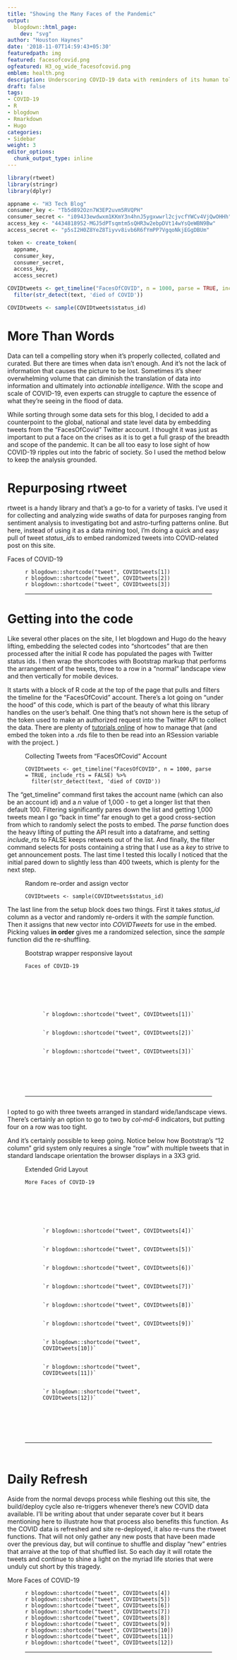 ```yaml
---
title: "Showing the Many Faces of the Pandemic"
output:
  blogdown::html_page:
    dev: "svg"
author: "Houston Haynes"
date: '2018-11-07T14:59:43+05:30'
featuredpath: img
featured: facesofcovid.png
ogfeatured: H3_og_wide_facesofcovid.png
emblem: health.png
description: Underscoring COVID-19 data with reminders of its human toll
draft: false
tags:
- COVID-19
- R
- blogdown
- Rmarkdown
- Hugo
categories: 
- Sidebar
weight: 3
editor_options: 
  chunk_output_type: inline
---
```

```r

library(rtweet)
library(stringr)
library(dplyr)

appname <- "H3 Tech Blog"
consumer_key <- "Tb5d892Ozn7W3EP2uvm5RVQPH"
consumer_secret <- "i094J3ewdwxm1KKmY3n4hnJ5ygxwwrl2cjvcfYWCv4VjQwOHHh"
access_key <- "4434818952-MGJ5dPTsqmtm5sQHR3w2ebpDVt14wYsQeWBN9Bw"
access_secret <- "p5sI2H0Z8YeZ8Tiyvv8ivb6R6fYmPP7VgqoNkjEGgDBUm"

token <- create_token(
  appname, 
  consumer_key, 
  consumer_secret,
  access_key,
  access_secret)

COVIDtweets <- get_timeline("FacesOfCOVID", n = 1000, parse = TRUE, include_rts = FALSE, ) %>%
  filter(str_detect(text, 'died of COVID'))

COVIDtweets <- sample(COVIDtweets$status_id)

```

# More Than Words

Data can tell a compelling story when it's properly collected, collated and curated. But there are times when data isn't enough. And it's not the lack of information that causes the picture to be lost. Sometimes it's sheer overwhelming volume that can diminish the translation of data into information and ultimately into *actionable intelligence*. With the scope and scale of COVID-19, even experts can struggle to capture the essence of what they're seeing in the flood of data. 

While sorting through some data sets for this blog, I decided to add a counterpoint to the global, national and state level data by embedding tweets from the "FacesOfCovid" Twitter account. I thought it was just as important to put a face on the crises as it is to get a full grasp of the breadth and scope of the pandemic. It can be all too easy to lose sight of how COVID-19 ripples out into the fabric of society. So I used the method below to keep the analysis grounded.

# Repurposing rtweet

rtweet is a handy library and that's a go-to for a variety of tasks. I've used it for collecting and analyzing wide swaths of data for purposes ranging from sentiment analysis to investigating bot and astro-turfing patterns online. But here, instead of using it as a data mining tool, I'm doing a quick and easy pull of tweet *status_id*s to embed randomized tweets into COVID-related post on this site. 

<div class="separator">Faces of COVID-19</div>
<figure>
<div class="row">
  <div class="col-md-4">`r blogdown::shortcode("tweet", COVIDtweets[1])`</div>
  <div class="col-md-4">`r blogdown::shortcode("tweet", COVIDtweets[2])`</div>
  <div class="col-md-4">`r blogdown::shortcode("tweet", COVIDtweets[3])`</div>
</div>
<hr>
</figure>

# Getting into the code

Like several other places on the site, I let blogdown and Hugo do the heavy lifting, embedding the selected codes into "shortcodes" that are then processed after the initial R code has populated the pages with Twitter status ids. I then wrap the shortcodes with Bootstrap markup that performs the arrangement of the tweets, three to a row in a "normal" landscape view and then vertically for mobile devices.

It starts with a block of R code at the top of the page that pulls and filters the timeline for the "FacesOfCovid" account. There's a lot going on "under the hood" of this code, which is part of the beauty of what this library handles on the user's behalf. One thing that's not shown here is the setup of the token used to make an authorized request into the Twitter API to collect the data. There are plenty of <a href="https://mran.microsoft.com/snapshot/2017-02-04/web/packages/rtweet/vignettes/auth.html" target ="_blank">tutorials online</a> of how to manage that (and embed the token into a .rds file to then be read into an RSession variable with the project. )

<figure><figcaption class="caption">Collecting Tweets from "FacesOfCovid" Account</figcaption><pre><code class="r">COVIDtweets <- get_timeline("FacesOfCOVID", n = 1000, parse = TRUE, include_rts = FALSE) %>%
  filter(str_detect(text, 'died of COVID'))</code></pre></figure>

The "get_timeline" command first takes the account name (which can also be an account id) and a *n* value of 1,000 - to get a longer list that then default 100. Filtering significantly pares down the list and getting 1,000 tweets mean I go "back in time" far enough to get a good cross-section from which to randomly select the posts to embed. The *parse* function does the heavy lifting of putting the API result into a dataframe, and setting *include_rts* to FALSE keeps retweets out of the list. And finally, the filter command selects for posts containing a string that I use as a *key* to strive to get announcement posts. The last time I tested this locally I noticed that the initial pared down to slightly less than 400 tweets, which is plenty for the next step.

<figure><figcaption class="caption">Random re-order and assign vector</figcaption><pre><code class="r">COVIDtweets <- sample(COVIDtweets$status_id)</code></pre></figure>

The last line from the setup block does two things. First it takes *status_id* column as a vector and randomly re-orders it with the *sample* function. Then it assigns that new vector into *COVIDTweets* for use in the embed. Picking values **in order** gives me a randomized selection, since the *sample* function did the re-shuffling.

<figure><figcaption class="caption">Bootstrap wrapper responsive layout</figcaption><pre><code class="django"><div class="separator">Faces of COVID-19</div>
  <figure>
    <div class="row">
      <div class="col-md-4">&grave;r blogdown::shortcode("tweet", COVIDtweets[1])&grave;</div>
      <div class="col-md-4">&grave;r blogdown::shortcode("tweet", COVIDtweets[2])&grave;</div>
      <div class="col-md-4">&grave;r blogdown::shortcode("tweet", COVIDtweets[3])&grave;</div>
    </div>
  </figure>
<hr></code></pre></figure>

I opted to go with three tweets arranged in standard wide/landscape views. There's certainly an option to go to two by *col-md-6* indicators, but putting four on a row was too tight. 

And it's certainly possible to keep going. Notice below how Bootstrap's "12 column" grid system only requires a single "row" with multiple tweets that in standard landscape orientation the browser displays in a 3X3 grid.

<figure><figcaption class="caption">Extended Grid Layout</figcaption><pre><code class="django"><div class="separator">More Faces of COVID-19</div>
  <figure>
    <div class="row">
      <div class="col-md-4">&grave;r blogdown::shortcode("tweet", COVIDtweets[4])&grave;</div>
      <div class="col-md-4">&grave;r blogdown::shortcode("tweet", COVIDtweets[5])&grave;</div>
      <div class="col-md-4">&grave;r blogdown::shortcode("tweet", COVIDtweets[6])&grave;</div>
      <div class="col-md-4">&grave;r blogdown::shortcode("tweet", COVIDtweets[7])&grave;</div>
      <div class="col-md-4">&grave;r blogdown::shortcode("tweet", COVIDtweets[8])&grave;</div>
      <div class="col-md-4">&grave;r blogdown::shortcode("tweet", COVIDtweets[9])&grave;</div>
      <div class="col-md-4">&grave;r blogdown::shortcode("tweet", COVIDtweets[10])&grave;</div>
      <div class="col-md-4">&grave;r blogdown::shortcode("tweet", COVIDtweets[11])&grave;</div>
      <div class="col-md-4">&grave;r blogdown::shortcode("tweet", COVIDtweets[12])&grave;</div>
    </div>
  </figure>
<hr>
</code></pre></figure>

# Daily Refresh

Aside from the normal devops process while fleshing out this site, the build/deploy cycle also re-triggers whenever there's new COVID data available. I'll be writing about that under separate cover but it bears mentioning here to illustrate how that process also benefits this function. As the COVID data is refreshed and site re-deployed, it also re-runs the rtweet functions. That will not only gather any new posts that have been made over the previous day, but will continue to shuffle and display "new" entries that arraive at the top of that shuffled list. So each day it will rotate the tweets and continue to shine a light on the myriad life stories that were unduly cut short by this tragedy.

<div class="separator">More Faces of COVID-19</div>
<figure>
<div class="row">
  <div class="col-md-4">`r blogdown::shortcode("tweet", COVIDtweets[4])`</div>
  <div class="col-md-4">`r blogdown::shortcode("tweet", COVIDtweets[5])`</div>
  <div class="col-md-4">`r blogdown::shortcode("tweet", COVIDtweets[6])`</div>
  <div class="col-md-4">`r blogdown::shortcode("tweet", COVIDtweets[7])`</div>
  <div class="col-md-4">`r blogdown::shortcode("tweet", COVIDtweets[8])`</div>
  <div class="col-md-4">`r blogdown::shortcode("tweet", COVIDtweets[9])`</div>
  <div class="col-md-4">`r blogdown::shortcode("tweet", COVIDtweets[10])`</div>
  <div class="col-md-4">`r blogdown::shortcode("tweet", COVIDtweets[11])`</div>
  <div class="col-md-4">`r blogdown::shortcode("tweet", COVIDtweets[12])`</div>
</div>
<hr>
</figure>
